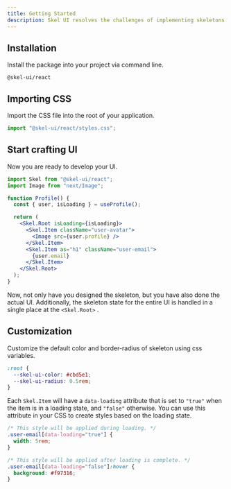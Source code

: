 ```yaml
---
title: Getting Started
description: Skel UI resolves the challenges of implementing skeletons by eliminating the need to create dedicated loading screens and providing an easier way to manage skeleton states using react-context.
---
```


## Installation

Install the package into your project via command line.

```package-install
@skel-ui/react
```

## Importing CSS

Import the CSS file into the root of your application.

```js
import "@skel-ui/react/styles.css";
```

## Start crafting UI

Now you are ready to develop your UI.

```jsx
import Skel from "@skel-ui/react";
import Image from "next/Image";

function Profile() {
  const { user, isLoading } = useProfile();

  return (
    <Skel.Root isLoading={isLoading}>
      <Skel.Item className="user-avatar">
        <Image src={user.profile} />
      </Skel.Item>
      <Skel.Item as="h1" className="user-email">
        {user.email}
      </Skel.Item>
    </Skel.Root>
  );
}
```

Now, not only have you designed the skeleton, but you have also done the actual UI. Additionally, the skeleton state for the entire UI is handled in a single place at the `<Skel.Root>` .

## Customization

Customize the default color and border-radius of skeleton using css variables.

```css title="global.css"
:root {
  --skel-ui-color: #cbd5e1;
  --skel-ui-radius: 0.5rem;
}
```

Each `Skel.Item` will have a `data-loading` attribute that is set to `"true"` when the item is in a loading state, and `"false"` otherwise. You can use this attribute in your CSS to create styles based on the loading state.

```css
/* This style will be applied during loading. */
.user-email[data-loading="true"] {
  width: 5rem;
}

/* This style will be applied after loading is complete. */
.user-email[data-loading="false"]:hover {
  background: #f97316;
}
```
